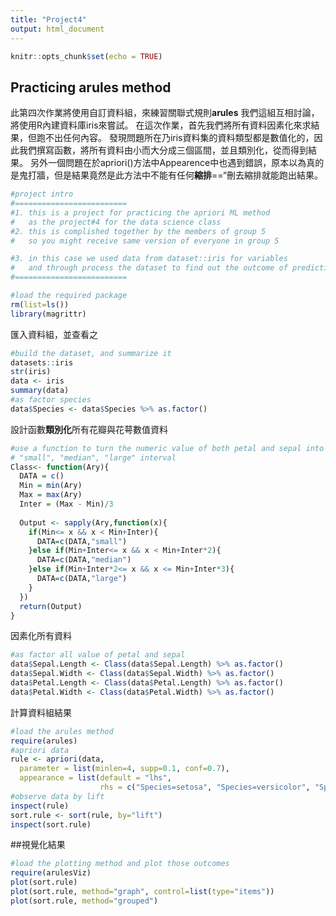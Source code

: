 ```yaml
---
title: "Project4"
output: html_document
---
```


```r
knitr::opts_chunk$set(echo = TRUE)
```

## Practicing arules method
此第四次作業將使用自訂資料組，來練習關聯式規則**arules**
我們這組互相討論，將使用R內建資料庫iris來嘗試。
在這次作業，首先我們將所有資料因素化來求結果，但跑不出任何內容。
發現問題所在乃iris資料集的資料類型都是數值化的，因此我們撰寫函數，將所有資料由小而大分成三個區間，並且類別化，從而得到結果。
另外一個問題在於apriori()方法中Appearence中也遇到錯誤，原本以為真的是鬼打牆，但是結果竟然是此方法中不能有任何**縮排**=="刪去縮排就能跑出結果。



```r
#project intro
#=========================
#1. this is a project for practicing the apriori ML method 
#   as the project#4 for the data science class
#2. this is complished together by the members of group 5
#   so you might receive same version of everyone in group 5

#3. in this case we used data from dataset::iris for variables
#   and through process the dataset to find out the outcome of prediction 
#=========================

#load the required package
rm(list=ls())
library(magrittr)
```

匯入資料組，並查看之
```r
#build the dataset, and summarize it
datasets::iris
str(iris)
data <- iris
summary(data)
#as factor species 
data$Species <- data$Species %>% as.factor()
```

設計函數**類別化**所有花瓣與花萼數值資料
```r
#use a function to turn the numeric value of both petal and sepal into
# "small", "median", "large" interval
Class<- function(Ary){
  DATA = c()
  Min = min(Ary)
  Max = max(Ary)
  Inter = (Max - Min)/3
  
  Output <- sapply(Ary,function(x){
    if(Min<= x && x < Min+Inter){
      DATA=c(DATA,"small")
    }else if(Min+Inter<= x && x < Min+Inter*2){
      DATA=c(DATA,"median")
    }else if(Min+Inter*2<= x && x <= Min+Inter*3){
      DATA=c(DATA,"large")
    }
  })
  return(Output)
}
```

因素化所有資料
```r
#as factor all value of petal and sepal
data$Sepal.Length <- Class(data$Sepal.Length) %>% as.factor()
data$Sepal.Width <- Class(data$Sepal.Width) %>% as.factor()
data$Petal.Length <- Class(data$Petal.Length) %>% as.factor()
data$Petal.Width <- Class(data$Petal.Width) %>% as.factor()

```

計算資料組結果
```r
#load the arules method
require(arules)
#apriori data
rule <- apriori(data, 
  parameter = list(minlen=4, supp=0.1, conf=0.7),
  appearance = list(default = "lhs",
                    rhs = c("Species=setosa", "Species=versicolor", "Species=virginica")))
#observe data by lift
inspect(rule)
sort.rule <- sort(rule, by="lift")
inspect(sort.rule)
```

##視覺化結果
```r
#load the plotting method and plot those outcomes
require(arulesViz)
plot(sort.rule)
plot(sort.rule, method="graph", control=list(type="items"))
plot(sort.rule, method="grouped")
```

